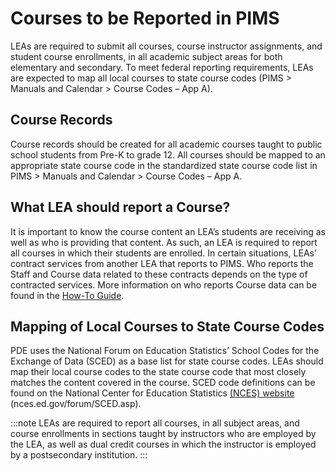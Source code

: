 # Courses to be Reported in PIMS

LEAs are required to submit all courses, course instructor assignments, and student course enrollments, in all academic subject areas for both elementary and secondary. To meet federal reporting requirements, LEAs are expected to map all local courses to state course codes (PIMS \> Manuals and Calendar \> Course Codes – App A).

## Course Records

Course records should be created for all academic courses taught to public school students from Pre-K to grade 12. All courses should be mapped to an appropriate state course code in the standardized state course code list in PIMS \> Manuals and Calendar \> Course Codes – App A.

## What LEA should report a Course?

It is important to know the course content an LEA’s students are receiving as well as who is providing that content. As such, an LEA is required to report all courses in which their students are enrolled. In certain situations, LEAs’ contract services from another LEA that reports to PIMS. Who reports the Staff and Course data related to these contracts depends on the type of contracted services. More information on who reports Course data can be found in the [How-To Guide](https://www.education.pa.gov/DataAndReporting/PIMS/Resources/Pages/HowtoGuides.aspx).

## Mapping of Local Courses to State Course Codes

PDE uses the National Forum on Education Statistics’ School Codes for the Exchange of Data (SCED) as a base list for state course codes. LEAs should map their local course codes to the state course code that most closely matches the content covered in the course. SCED code definitions can be found on the National Center for Education Statistics [(NCES) website](http://nces.ed.gov/forum/SCED.asp) (nces.ed.gov/forum/SCED.asp).

:::note
LEAs are required to report all courses, in all subject areas, and course enrollments in sections taught by instructors who are employed by the LEA, as well as dual credit courses in which the instructor is employed by a postsecondary institution.
:::